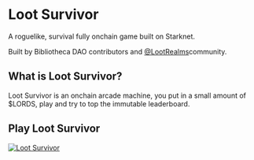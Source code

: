 # Loot Survivor

A roguelike, survival fully onchain game built on Starknet.

Built by Bibliotheca DAO contributors and [@LootRealms](https://twitter.com/LootRealms)community.

## What is Loot Survivor?

Loot Survivor is an onchain arcade machine, you put in a small amount of $LORDS, play and try to top the immutable leaderboard.

## Play Loot Survivor

<a href="https://survivor.realms.world/">![Loot Survivor](/beast.png)</a>
